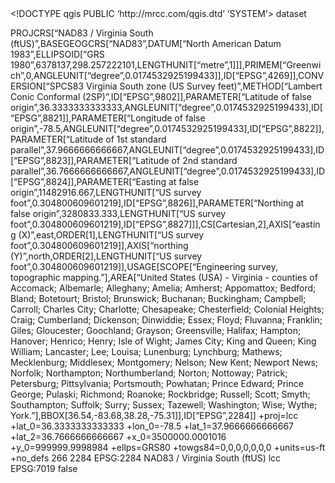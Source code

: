<!DOCTYPE qgis PUBLIC 'http://mrcc.com/qgis.dtd' 'SYSTEM'>
<qgis version="3.28.15-Firenze">
  <identifier></identifier>
  <parentidentifier></parentidentifier>
  <language></language>
  <type>dataset</type>
  <title></title>
  <abstract></abstract>
  <links/>
  <fees></fees>
  <encoding></encoding>
  <crs>
    <spatialrefsys nativeFormat="Wkt">
      <wkt>PROJCRS["NAD83 / Virginia South (ftUS)",BASEGEOGCRS["NAD83",DATUM["North American Datum 1983",ELLIPSOID["GRS 1980",6378137,298.257222101,LENGTHUNIT["metre",1]]],PRIMEM["Greenwich",0,ANGLEUNIT["degree",0.0174532925199433]],ID["EPSG",4269]],CONVERSION["SPCS83 Virginia South zone (US Survey feet)",METHOD["Lambert Conic Conformal (2SP)",ID["EPSG",9802]],PARAMETER["Latitude of false origin",36.3333333333333,ANGLEUNIT["degree",0.0174532925199433],ID["EPSG",8821]],PARAMETER["Longitude of false origin",-78.5,ANGLEUNIT["degree",0.0174532925199433],ID["EPSG",8822]],PARAMETER["Latitude of 1st standard parallel",37.9666666666667,ANGLEUNIT["degree",0.0174532925199433],ID["EPSG",8823]],PARAMETER["Latitude of 2nd standard parallel",36.7666666666667,ANGLEUNIT["degree",0.0174532925199433],ID["EPSG",8824]],PARAMETER["Easting at false origin",11482916.667,LENGTHUNIT["US survey foot",0.304800609601219],ID["EPSG",8826]],PARAMETER["Northing at false origin",3280833.333,LENGTHUNIT["US survey foot",0.304800609601219],ID["EPSG",8827]]],CS[Cartesian,2],AXIS["easting (X)",east,ORDER[1],LENGTHUNIT["US survey foot",0.304800609601219]],AXIS["northing (Y)",north,ORDER[2],LENGTHUNIT["US survey foot",0.304800609601219]],USAGE[SCOPE["Engineering survey, topographic mapping."],AREA["United States (USA) - Virginia - counties of Accomack; Albemarle; Alleghany; Amelia; Amherst; Appomattox; Bedford; Bland; Botetourt; Bristol; Brunswick; Buchanan; Buckingham; Campbell; Carroll; Charles City; Charlotte; Chesapeake; Chesterfield; Colonial Heights; Craig; Cumberland; Dickenson; Dinwiddie; Essex; Floyd; Fluvanna; Franklin; Giles; Gloucester; Goochland; Grayson; Greensville; Halifax; Hampton; Hanover; Henrico; Henry; Isle of Wight; James City; King and Queen; King William; Lancaster; Lee; Louisa; Lunenburg; Lynchburg; Mathews; Mecklenburg; Middlesex; Montgomery; Nelson; New Kent; Newport News; Norfolk; Northampton; Northumberland; Norton; Nottoway; Patrick; Petersburg; Pittsylvania; Portsmouth; Powhatan; Prince Edward; Prince George; Pulaski; Richmond; Roanoke; Rockbridge; Russell; Scott; Smyth; Southampton; Suffolk; Surry; Sussex; Tazewell; Washington; Wise; Wythe; York."],BBOX[36.54,-83.68,38.28,-75.31]],ID["EPSG",2284]]</wkt>
      <proj4>+proj=lcc +lat_0=36.3333333333333 +lon_0=-78.5 +lat_1=37.9666666666667 +lat_2=36.7666666666667 +x_0=3500000.0001016 +y_0=999999.9998984 +ellps=GRS80 +towgs84=0,0,0,0,0,0,0 +units=us-ft +no_defs</proj4>
      <srsid>266</srsid>
      <srid>2284</srid>
      <authid>EPSG:2284</authid>
      <description>NAD83 / Virginia South (ftUS)</description>
      <projectionacronym>lcc</projectionacronym>
      <ellipsoidacronym>EPSG:7019</ellipsoidacronym>
      <geographicflag>false</geographicflag>
    </spatialrefsys>
  </crs>
  <extent/>
</qgis>
